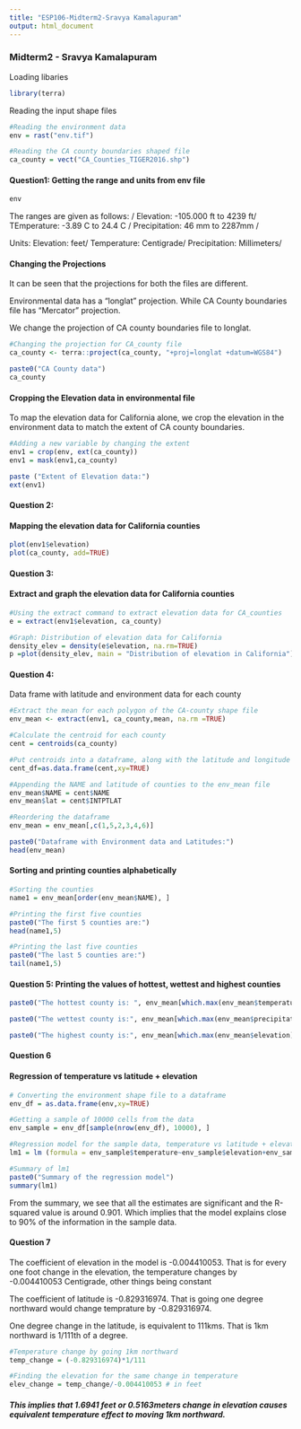 ```yaml
---
title: "ESP106-Midterm2-Sravya Kamalapuram"
output: html_document
---
```


### Midterm2 - Sravya Kamalapuram

Loading libaries

```r
library(terra)
```

Reading the input shape files

```r
#Reading the environment data
env = rast("env.tif")

#Reading the CA county boundaries shaped file
ca_county = vect("CA_Counties_TIGER2016.shp")
```

#### Question1: Getting the range and units from env file 
```r
env

```

The ranges are given as follows: /
Elevation: -105.000 ft to 4239 ft/
TEmperature: -3.89 C to 24.4 C /
Precipitation: 46 mm to 2287mm /

Units: 
Elevation: feet/ 
Temperature: Centigrade/ 
Precipitation: Millimeters/

#### Changing the Projections

It can be seen that the projections for both the files are different.

Environmental data has a "longlat" projection. While CA County boundaries file has "Mercator" projection. 

We change the projection of CA county boundaries file to longlat. 

``` r

#Changing the projection for CA_county file 
ca_county <- terra::project(ca_county, "+proj=longlat +datum=WGS84")

paste0("CA County data")
ca_county


```

#### Cropping the Elevation data in environmental file 

To map the elevation data for California alone, we crop the elevation in the environment data to match the extent of CA county boundaries. 

``` r

#Adding a new variable by changing the extent 
env1 = crop(env, ext(ca_county))
env1 = mask(env1,ca_county)

paste ("Extent of Elevation data:")
ext(env1)

```

#### Question 2: 
#### Mapping the elevation data for California counties 

``` r
plot(env1$elevation)
plot(ca_county, add=TRUE)

```


#### Question 3: 
#### Extract and graph the elevation data for California counties
```r
#Using the extract command to extract elevation data for CA_counties
e = extract(env1$elevation, ca_county)

#Graph: Distribution of elevation data for California
density_elev = density(e$elevation, na.rm=TRUE)
p =plot(density_elev, main = "Distribution of elevation in California")

```


#### Question 4: 

Data frame with latitude and environment data for each county 

```r
#Extract the mean for each polygon of the CA-county shape file 
env_mean <- extract(env1, ca_county,mean, na.rm =TRUE)

#Calculate the centroid for each county
cent = centroids(ca_county)

#Put centroids into a dataframe, along with the latitude and longitude values
cent_df=as.data.frame(cent,xy=TRUE)

#Appending the NAME and latitude of counties to the env_mean file 
env_mean$NAME = cent$NAME
env_mean$lat = cent$INTPTLAT

#Reordering the dataframe
env_mean = env_mean[,c(1,5,2,3,4,6)]

paste0("Dataframe with Environment data and Latitudes:")
head(env_mean)

```


#### Sorting and printing counties alphabetically
```r
#Sorting the counties
name1 = env_mean[order(env_mean$NAME), ]

#Printing the first five counties 
paste0("The first 5 counties are:")
head(name1,5)
```


```r
#Printing the last five counties 
paste0("The last 5 counties are:")
tail(name1,5)
```


#### Question 5: Printing the values of hottest, wettest and highest counties 
```r
paste0("The hottest county is: ", env_mean[which.max(env_mean$temperature),]$NAME)

paste0("The wettest county is:", env_mean[which.max(env_mean$precipitation),]$NAME)

paste0("The highest county is:", env_mean[which.max(env_mean$elevation),]$NAME)

```
#### Question 6

#### Regression of temperature vs latitude + elevation 
```r

# Converting the environment shape file to a dataframe
env_df = as.data.frame(env,xy=TRUE)

#Getting a sample of 10000 cells from the data 
env_sample = env_df[sample(nrow(env_df), 10000), ]

#Regression model for the sample data, temperature vs latitude + elevation 
lm1 = lm (formula = env_sample$temperature~env_sample$elevation+env_sample$y)

#Summary of lm1
paste0("Summary of the regression model")
summary(lm1)
```

From the summary, we see that all the estimates are significant and the R-squared value is around 0.901. Which implies that the model explains close to 90% of the information in the sample data. 

#### Question 7

The coefficient of elevation in the model is -0.004410053. That is for every one foot change in the elevation, the temperature changes by -0.004410053 Centigrade, other things being constant

The coefficient of latitude is -0.829316974. That is going one degree northward would change temprature by -0.829316974. 

One degree change in the latitude, is equivalent to 111kms. That is 1km northward is 1/111th of a degree. 

```r
#Temperature change by going 1km northward 
temp_change = (-0.829316974)*1/111

#Finding the elevation for the same change in temperature 
elev_change = temp_change/-0.004410053 # in feet 
```

##### This implies that 1.6941 feet or 0.5163meters change in elevation causes equivalent temperature effect to moving 1km northward. 
